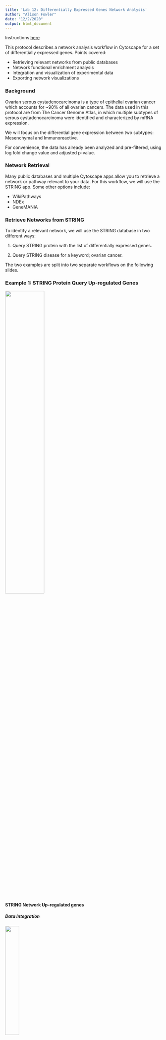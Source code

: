 ```yaml
---
title: 'Lab 12: Differentially Expressed Genes Network Analysis'
author: "Alison Fowler"
date: "12/2/2020"
output: html_document
---
```


Instructions [here](https://cytoscape.org/cytoscape-tutorials/protocols/differentially-expressed-genes/#/) 

This protocol describes a network analysis workflow in Cytoscape for a set of differentially expressed genes. Points covered:

* Retrieving relevant networks from public databases
* Network functional enrichment analysis
* Integration and visualization of experimental data
* Exporting network visualizations

### Background

Ovarian serous cystadenocarcinoma is a type of epithelial ovarian cancer which accounts for ~90% of all ovarian cancers. The data used in this protocol are from The Cancer Genome Atlas, in which multiple subtypes of serous cystadenocarcinoma were identified and characterized by mRNA expression.

We will focus on the differential gene expression between two subtypes:
Mesenchymal and Immunoreactive.

For convenience, the data has already been analyzed and pre-filtered, using log fold change value and adjusted p-value.

### Network Retrieval

Many public databases and multiple Cytoscape apps allow you to retrieve a network or pathway relevant to your data. For this workflow, we will use the STRING app. Some other options include:

* WikiPathways
* NDEx
* GeneMANIA

### Retrieve Networks from STRING

To identify a relevant network, we will use the STRING database in two different ways:

1. Query STRING protein with the list of differentially expressed genes.

2. Query STRING disease for a keyword; ovarian cancer.

The two examples are split into two separate workflows on the following slides.

### Example 1: STRING Protein Query Up-regulated Genes

<img src="images/ex1network.PNG" width="50%">

#### STRING Network Up-regulated genes 

##### Data Integration 

<img src="images/IDmapping.PNG" width="30%">

##### Visualization 

<img src="images/degenesup_y.png">

##### STRING Enrichment

<img src="images/donutnetwork.PNG">

#### STRING Protein Query Down-regulated Genes 

##### Data Integration 

<img src="images/IDmapping2.PNG" width="30%">

##### Visualization 

When I set the column to logFC and the color mapping, it doesn't show up on the network. All the nodes are gray. 

<img src="images/nocolor_maybeerror.png" width="50%">

##### STRING Enrichment

<img src="images/piecharts.png">

### Example 2: STRING Disease Query 

#### Data Integration 

<img src="images/IDmapping3.png" width="30%">

#### Visualization 

I didn't have the red-blue colors option... 

<img src="images/cancergenes.png" width="50%"><img src="images/ovariancancergenes.png">

#### Other Analysis Options 

* Exploring networks: finding paths, hubs and modules (clusterMaker, MCODE, jActiveModules, NetworkAnalyzer)
* Extending networks with Transcription Factors, miRNAs, etc using CyTargetLinker

### Exploring Networks 

* As an image: File → Export → Network to Image...
* To a public repository: File → Export → Network to NDEx, or File → Export → Collection to NDEx
* As a Cytoscape JSON file: File → Export → Network to File and select Cytoscape.js JSON as the format.